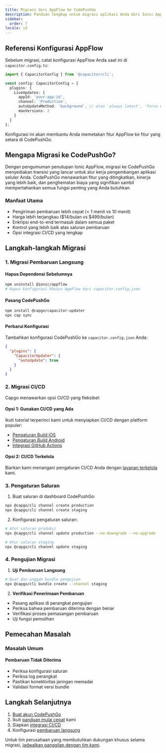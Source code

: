 ```yaml
---
title: Migrasi dari AppFlow ke CodePushGo
description: Panduan lengkap untuk migrasi aplikasi Anda dari Ionic AppFlow ke CodePushGo
sidebar:
  order: 7
locale: id
---
```


## Referensi Konfigurasi AppFlow

Sebelum migrasi, catat konfigurasi AppFlow Anda saat ini di `capacitor.config.ts`:

```typescript
import { CapacitorConfig } from '@capacitor/cli';

const config: CapacitorConfig = {
  plugins: {
    LiveUpdates: {
      appId: 'your-app-id',
      channel: 'Production',
      autoUpdateMethod: 'background', // atau 'always latest', 'force update'
      maxVersions: 2
    }
  }
};
```

Konfigurasi ini akan membantu Anda memetakan fitur AppFlow ke fitur yang setara di CodePushGo.

## Mengapa Migrasi ke CodePushGo?

Dengan pengumuman penutupan Ionic AppFlow, migrasi ke CodePushGo menyediakan transisi yang lancar untuk alur kerja pengembangan aplikasi seluler Anda. CodePushGo menawarkan fitur yang ditingkatkan, kinerja yang lebih baik, dan penghematan biaya yang signifikan sambil mempertahankan semua fungsi penting yang Anda butuhkan.

### Manfaat Utama
- Pengiriman pembaruan lebih cepat (< 1 menit vs 10 menit)
- Harga lebih terjangkau ($14/bulan vs $499/bulan)
- Enkripsi end-to-end termasuk dalam semua paket
- Kontrol yang lebih baik atas saluran pembaruan
- Opsi integrasi CI/CD yang lengkap

## Langkah-langkah Migrasi

### 1. Migrasi Pembaruan Langsung

#### Hapus Dependensi Sebelumnya
```bash
npm uninstall @ionic/appflow
# Hapus konfigurasi khusus AppFlow dari capacitor.config.json
```

#### Pasang CodePushGo
```bash
npm install @capgo/capacitor-updater
npx cap sync
```

#### Perbarui Konfigurasi
Tambahkan konfigurasi CodePushGo ke `capacitor.config.json` Anda:
```json
{
  "plugins": {
    "CapacitorUpdater": {
      "autoUpdate": true
    }
  }
}
```

### 2. Migrasi CI/CD

Capgo menawarkan opsi CI/CD yang fleksibel:

#### Opsi 1: Gunakan CI/CD yang Ada
Ikuti tutorial terperinci kami untuk menyiapkan CI/CD dengan platform populer:
- [Pengaturan Build iOS](https://capgo.app/blog/automatic-capacitor-ios-build-github-action/)
- [Pengaturan Build Android](https://capgo.app/blog/automatic-capacitor-android-build-github-action/)
- [Integrasi GitHub Actions](https://capgo.app/blog/automatic-capacitor-ios-build-github-action/)

#### Opsi 2: CI/CD Terkelola
Biarkan kami menangani pengaturan CI/CD Anda dengan [layanan terkelola](https://cal.com/martindonadieu/mobile-ci-cd-done-for-you) kami.

### 3. Pengaturan Saluran

1. Buat saluran di dashboard CodePushGo:
```bash
npx @capgo/cli channel create production
npx @capgo/cli channel create staging
```

2. Konfigurasi pengaturan saluran:
```bash
# Atur saluran produksi
npx @capgo/cli channel update production --no-downgrade --no-upgrade

# Atur saluran staging
npx @capgo/cli channel update staging
```

### 4. Pengujian Migrasi

1. **Uji Pembaruan Langsung**
```bash
# Buat dan unggah bundle pengujian
npx @capgo/cli bundle create --channel staging
```

2. **Verifikasi Penerimaan Pembaruan**
- Pasang aplikasi di perangkat pengujian
- Periksa bahwa pembaruan diterima dengan benar
- Verifikasi proses pemasangan pembaruan
- Uji fungsi pemulihan

## Pemecahan Masalah

### Masalah Umum

#### Pembaruan Tidak Diterima
- Periksa konfigurasi saluran
- Periksa log perangkat
- Pastikan konektivitas jaringan memadai
- Validasi format versi bundle

## Langkah Selanjutnya

1. [Buat akun CodePushGo](/register/)
2. Ikuti [panduan mulai cepat](/docs/getting-started/quickstart/) kami
3. Siapkan [integrasi CI/CD](/docs/getting-started/cicd-integration/)
4. Konfigurasi [pembaruan langsung](/docs/live-updates/)

Untuk tim perusahaan yang membutuhkan dukungan khusus selama migrasi, [jadwalkan panggilan dengan tim kami](https://cal.com/martindonadieu/capgo-enterprise-inquiry).

